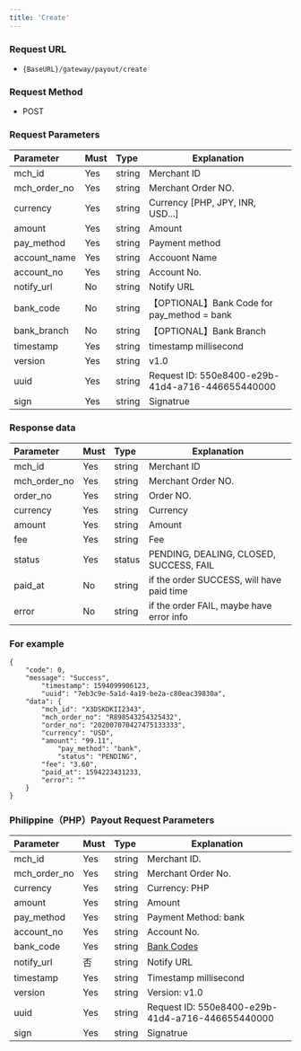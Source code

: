 ```yaml
---
title: 'Create'
---
```


### Request URL
- `{BaseURL}/gateway/payout/create`

### Request Method
- POST

### Request Parameters

| Parameter | Must    | Type  |  Explanation  |
|:-------------|:----|:----- |----------------------------|
| mch_id       | Yes   |string | Merchant ID                        |
| mch_order_no | Yes   |string | Merchant Order NO.                      |
| currency | Yes   |string | Currency [PHP, JPY, INR, USD...]                       |
| amount       | Yes   |string | Amount             |
| pay_method   | Yes  |string | Payment method          |
| account_name | Yes   |string | Accouont Name                     |
| account_no   | Yes   |string | Account No. |
| notify_url   | No   |string | Notify URL    |
| bank_code    | No   |string | 【OPTIONAL】Bank Code  for pay_method = bank          |
| bank_branch  | No   |string | 【OPTIONAL】Bank Branch           |
| timestamp    | Yes   |string | timestamp millisecond                     |
| version      | Yes   |string | v1.0                       |
| uuid  | Yes  | string   | Request ID: 550e8400-e29b-41d4-a716-446655440000 |
| sign         | Yes   |string | Signatrue                    |

### Response data

| Parameter | Must    | Type  |  Explanation  |
|:------------|:---|:----- |-----   |
| mch_id      |Yes  |string |Merchant ID   |
| mch_order_no|Yes  |string |Merchant Order NO. |
| order_no    |Yes  |string |Order NO. |
| currency    |Yes  |string |Currency |
| amount      |Yes  |string |Amount |
| fee         |Yes  |string |Fee |
| status      |Yes  |status | PENDING, DEALING, CLOSED, SUCCESS, FAIL |
| paid_at     |No  |string |if the order SUCCESS, will have paid time|
| error       |No  |string |if the order FAIL, maybe have error info |

### For example

```
{
    "code": 0,
    "message": "Success",
		"timestamp": 1594099906123,
		"uuid": "7eb3c9e-5a1d-4a19-be2a-c80eac39830a",
    "data": {
        "mch_id": "X3DSKDKII2343",
        "mch_order_no": "R898543254325432",
        "order_no": "202007070427475133333",
        "currency": "USD",
        "amount": "99.11",
    		"pay_method": "bank",
    		"status": "PENDING",
        "fee": "3.60",
        "paid_at": 1594223431233,
        "error": ""
    }
}
```





### Philippine（PHP）Payout Request Parameters

| Parameter | Must    | Type  |  Explanation  |
|:-------------|:----|:----- |----------------------------|
| mch_id       | Yes   |string | Merchant ID.                        |
| mch_order_no | Yes   |string | Merchant Order No.                      |
| currency     | Yes   |string | Currency:  PHP                     |
| amount       | Yes   |string | Amount             |
| pay_method   | Yes   |string | Payment Method: bank          |
| account_no   | Yes   |string | Account No. |
| bank_code    | Yes   |string | [ Bank Codes ](https://docs.pay247.io/api-reference/common/bank_ph)|
| notify_url   | 否   |string | Notify URL  |
| timestamp    | Yes   |string | Timestamp millisecond            |
| version      | Yes   |string | Version: v1.0                 |
| uuid         | Yes   |string| Request ID: 550e8400-e29b-41d4-a716-446655440000 |
| sign         | Yes   |string | Signatrue                    |